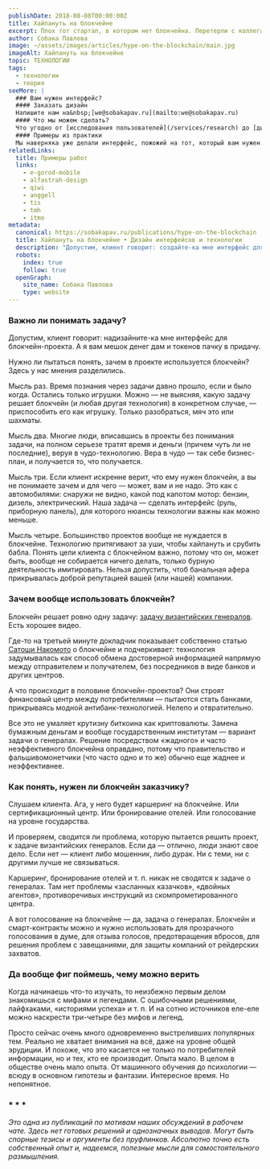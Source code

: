 ```yaml
---
publishDate: 2018-08-08T00:00:00Z
title: Хайпануть на блокчейне
excerpt: Плох тот стартап, в котором нет блокчейна. Перетерли с коллегами за всё вот это вот и предлагаем вам краткую выжимку.
author: Собака Павлова
image: ~/assets/images/articles/hype-on-the-blockchain/main.jpg
imageAlt: Хайпануть на блокчейне
topic: ТЕХНОЛОГИИ
tags:
  - технологии
  - теория
seeMore: |
  ### Вам нужен интерфейс?
  #### Заказать дизайн
  Напишите нам на&nbsp;[we@sobakapav.ru](mailto:we@sobakapav.ru)
  #### Что мы можем сделать?
  Что угодно от [исследования пользователей](/services/research) до [дизайна интерфейса под ключ](/services/ux-design). 
  #### Примеры из практики
  Мы наверняка уже делали интерфейс, пожожий на тот, который вам нужен. [Проверьте](https://sobakapav.ru/portfolio).
relatedLinks:
  title: Примеры работ
  links:
    - e-gorod-mobile
    - alfastrah-design
    - qiwi
    - anggell
    - tis
    - tmh
    - itmo
metadata:
  canonical: https://sobakapav.ru/publications/hype-on-the-blockchain
  title: Хайпануть на блокчейне • Дизайн интерфейсов и технологии
  description: "Допустим, клиент говорит: создайте-ка мне интерфейс для блокчейн-проекта.. Нужно ли пытаться понять, зачем в проекте блокчейн, прежде, чем начинать проектировать интерфейс?"
  robots:
    index: true
    follow: true
  openGraph:
    site_name: Собака Павлова
    type: website
---
```



### Важно ли понимать задачу?

Допустим, клиент говорит: надизайните-ка мне интерфейс для блокчейн-проекта. А я вам мешок денег дам и токенов пачку в придачу.

Нужно ли пытаться понять, зачем в проекте используется блокчейн? Здесь у нас мнения разделились.

Мысль раз. Время познания через задачи давно прошло, если и было когда. Остались только игрушки. Можно — не выясняя, какую задачу решает блокчейн (и любая другая технология) в конкретном случае, — приспособить его как игрушку. Только разобраться, мяч это или шахматы.

Мысль два. Многие люди, вписавшись в проекты без понимания задачи, на полном серьезе тратят время и деньги (причем чуть ли не последние), веруя в чудо-технологию. Вера в чудо — так себе бизнес-план, и получается то, что получается.

Мысль три. Если клиент искренне верит, что ему нужен блокчейн, а вы не понимаете зачем и для чего — может, вам и не надо. Это как с автомобилями: снаружи не видно, какой под капотом мотор: бензин, дизель, электрический. Наша задача — сделать интерфейс (руль, приборную панель), для которого нюансы технологии важны как можно меньше.

Мысль четыре. Большинство проектов вообще не нуждается в блокчейне. Технологию притягивают за уши, чтобы хайпануть и срубить бабла. Понять цели клиента с блокчейном важно, потому что он, может быть, вообще не собирается ничего делать, только бурную деятельность имитировать. Нельзя допустить, чтоб банальная афера прикрывалась доброй репутацией вашей (или нашей) компании.

### Зачем вообще использовать блокчейн?

Блокчейн решает ровно одну задачу: [задачу византийских генералов](https://ru.wikipedia.org/wiki/%D0%97%D0%B0%D0%B4%D0%B0%D1%87%D0%B0_%D0%B2%D0%B8%D0%B7%D0%B0%D0%BD%D1%82%D0%B8%D0%B9%D1%81%D0%BA%D0%B8%D1%85_%D0%B3%D0%B5%D0%BD%D0%B5%D1%80%D0%B0%D0%BB%D0%BE%D0%B2). Есть хорошее видео.

<YouTube id="v=40ikEV6xGg4" />

Где-то на третьей минуте докладчик показывает собственно статью [Сатоши Накомото](https://ru.wikipedia.org/wiki/%D0%A1%D0%B0%D1%82%D0%BE%D1%81%D0%B8_%D0%9D%D0%B0%D0%BA%D0%B0%D0%BC%D0%BE%D1%82%D0%BE) о блокчейне и подчеркивает: технология задумывалась как способ обмена достоверной информацией напрямую между отправителем и получателем, без посредников в виде банков и других центров.

А что происходит в половине блокчейн-проектов? Они строят финансовый центр между потребителями — пытаются стать банками, прикрываясь модной антибанк-технологией. Нелепо и отвратительно.

Все это не умаляет крутизну биткоина как криптовалюты. Замена бумажным деньгам и вообще государственным институтам — вариант задачи о генералах. Решение посредством «жадного» и часто неэффективного блокчейна оправдано, потому что правительство и фальшивомонетчики (что часто одно и то же) обычно еще жаднее и неэффективнее.

### Как понять, нужен ли блокчейн заказчику?

Слушаем клиента. Ага, у него будет каршеринг на блокчейне. Или сертификационный центр. Или бронирование отелей. Или голосование на уровне государства.

И проверяем, сводится ли проблема, которую пытается решить проект, к задаче византийских генералов. Если да — отлично, люди знают свое дело. Если нет — клиент либо мошенник, либо дурак. Ни с теми, ни с другими лучше не связываться.

Каршеринг, бронирование отелей и т. п. никак не сводятся к задаче о генералах. Там нет проблемы «засланных казачков», «двойных агентов», противоречивых инструкций из скомпрометированного центра.

А вот голосование на блокчейне — да, задача о генералах. Блокчейн и смарт-контракты можно и нужно использовать для прозрачного голосования в думе, для отзыва голосов, предотвращения вбросов, для решения проблем с завещаниями, для защиты компаний от рейдерских захватов.

### Да вообще фиг поймешь, чему можно верить

Когда начинаешь что-то изучать, то неизбежно первым делом знакомишься с мифами и легендами. С ошибочными решениями, лайфхаками, «историями успеха» и т. п. И на сотню источников еле-еле можно наскрести три-четыре без мифов и легенд.

Просто сейчас очень много одновременно выстреливших популярных тем. Реально не хватает внимания на всё, даже на уровне общей эрудиции. И похоже, что это касается не только по потребителей информации, но и тех, кто ее производит. Опыта мало. В целом в обществе очень мало опыта. От машинного обучения до психологии — всюду в основном гипотезы и фантазии. Интересное время. Но непонятное.

### * * *

_Это одна из публикаций по мотивам наших обсуждений в рабочем чате. Здесь нет готовых решений и однозначных выводов. Могут быть спорные тезисы и аргументы без пруфлинков. Абсолютно точно есть собственный опыт и, надеемся, полезные мысли для самостоятельного размышления._

